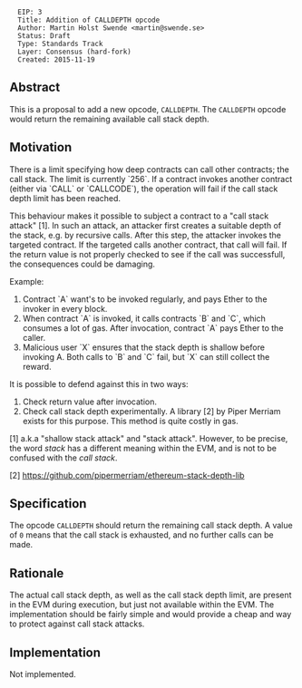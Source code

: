 <pre>
  EIP: 3
  Title: Addition of CALLDEPTH opcode
  Author: Martin Holst Swende <martin@swende.se>
  Status: Draft
  Type: Standards Track
  Layer: Consensus (hard-fork)
  Created: 2015-11-19
</pre>

==Abstract==

This is a proposal to add a new opcode, <code>CALLDEPTH</code>. The <code>CALLDEPTH</code> opcode would return the remaining available call stack depth. 

==Motivation==

There is a limit specifying how deep contracts can call other contracts; the call stack. The limit is currently `256`. If a contract invokes another contract (either via `CALL` or `CALLCODE`), the operation will fail if the call stack depth limit has been reached. 

This behaviour makes it possible to subject a contract to a "call stack attack" [1]. In such an attack, an attacker first creates a suitable depth of the stack, e.g. by recursive calls. After this step, the attacker invokes the targeted contract. If the targeted calls another contract, that call will fail. If the return value is not properly checked to see if the call was successfull, the consequences could be damaging. 

Example: 

# Contract `A` want's to be invoked regularly, and pays Ether to the invoker in every block.
# When contract `A` is invoked, it calls contracts `B` and `C`, which consumes a lot of gas. After invocation, contract `A` pays Ether to the caller. 
# Malicious user `X` ensures that the stack depth is shallow before invoking A. Both calls to `B` and `C` fail, but `X` can still collect the reward. 

It is possible to defend against this in two ways:

# Check return value after invocation. 
# Check call stack depth experimentally. A library [2] by Piper Merriam exists for this purpose. This method is quite costly in gas.


[1] a.k.a "shallow stack attack" and "stack attack". However, to be precise, the word ''stack'' has a different meaning within the EVM, and is not to be confused with the ''call stack''.

[2] https://github.com/pipermerriam/ethereum-stack-depth-lib 

==Specification==

The opcode <code>CALLDEPTH</code> should return the remaining call stack depth. A value of <code>0</code> means that the call stack is exhausted, and no further calls can be made. 

==Rationale==

The actual call stack depth, as well as the call stack depth limit, are present in the EVM during execution, but just not available within the EVM. The implementation should be fairly simple and would provide a cheap and way to protect against call stack attacks.

==Implementation==

Not implemented. 

